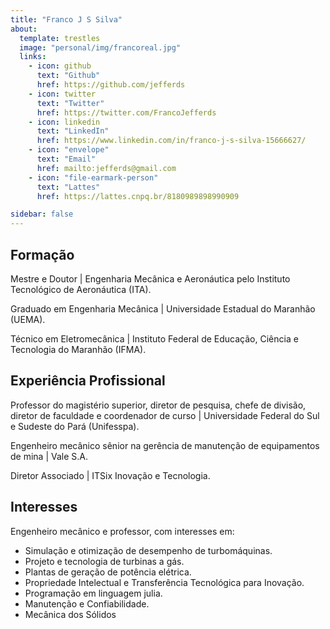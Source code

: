 ```yaml
---
title: "Franco J S Silva"
about:
  template: trestles
  image: "personal/img/francoreal.jpg"
  links:
    - icon: github
      text: "Github"
      href: https://github.com/jefferds
    - icon: twitter 
      text: "Twitter"
      href: https://twitter.com/FrancoJefferds
    - icon: linkedin
      text: "LinkedIn"
      href: https://www.linkedin.com/in/franco-j-s-silva-15666627/
    - icon: "envelope"
      text: "Email"
      href: mailto:jefferds@gmail.com
    - icon: "file-earmark-person"
      text: "Lattes"
      href: https://lattes.cnpq.br/8180989898990909

sidebar: false
---
```


## Formação

Mestre e Doutor | Engenharia Mecânica e Aeronáutica pelo Instituto Tecnológico de Aeronáutica (ITA).

Graduado em Engenharia Mecânica | Universidade Estadual do Maranhão (UEMA).

Técnico em Eletromecânica | Instituto Federal de Educação, Ciência e Tecnologia do Maranhão (IFMA).


## Experiência Profissional

Professor do magistério superior, diretor de pesquisa, chefe de divisão, diretor de faculdade e coordenador de curso | Universidade Federal do Sul e Sudeste do Pará (Unifesspa).

Engenheiro mecânico sênior na gerência de manutenção de equipamentos de mina | Vale S.A.

Diretor Associado | ITSix Inovação e Tecnologia.

## Interesses

Engenheiro mecânico e professor, com interesses em:

- Simulação e otimização de desempenho de turbomáquinas.
- Projeto e tecnologia de turbinas a gás.
- Plantas de geração de potência elétrica.
- Propriedade Intelectual e Transferência Tecnológica para Inovação.
- Programação em linguagem julia.
- Manutenção e Confiabilidade.
- Mecânica dos Sólidos
